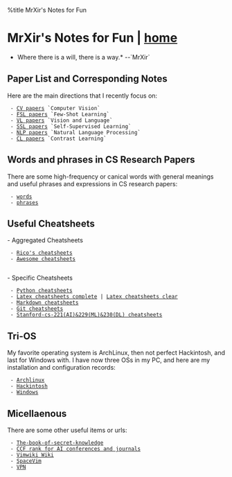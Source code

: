 %title MrXir's Notes for Fun
= MrXir's Notes for Fun | [[/index|home]] =

*Where there is a will,  there is a way.*    --`MrXir`

== Paper List and Corresponding Notes ==

Here are the main directions that I recently focus on:

  - [[CV papers]] `Computer Vision`
  - [[FSL papers]] `Few-Shot Learning`
  - [[VL papers]] `Vision and Language`
  - [[SSL papers]] `Self-Supervised Learning`
  - [[NLP papers]] `Natural Language Processing`
  - [[CL papers]] `Contrast Learning` 


== Words and phrases in CS Research Papers ==

There are some high-frequency or canical words with general meanings and useful phrases and expressions in CS research papers:

  - [[wordsi|words]]
  - [[phrasesi|phrases]]


== Useful Cheatsheets ==

- Aggregated Cheatsheets
  - [[https://devhints.io|Rico's cheatsheets]]
  - [[https://lecoupa.github.io/awesome-cheatsheets/|Awesome cheatsheets]]
   
- Specific Cheatsheets
  - [[https://gto76.github.io/python-cheatsheet/|Python cheatsheets]]
  - [[http://www.utc.fr/~jlaforet/Suppl/latex-cheatsheet.pdf|Latex cheatsheets complete]] | [[https://latex4ei.de/downloads/LaTeX_CheatSheet.pdf|Latex cheatsheets clear]]
  - [[https://github.com/tchapi/markdown-cheatsheet|Markdown cheatsheets]]
  - [[http://bilalarslan.me/git-cheat-sheet/|Git cheatsheets]]
  - [[https://stanford.edu/~shervine/teaching/cs-229/|Stanford-cs-221(AI)&229(ML)&230(DL) cheatsheets]]


== Tri-OS ==

My favorite operating system is ArchLinux, then not perfect Hackintosh, and last for Windows with. I have now three OSs in my PC, and here are my installation and configuration records:

  - [[/os/ArchLinux|Archlinux]]
  - [[/os/Hackintosh|Hackintosh]]
  - [[/os/Windows|Windows]]

== Micellaenous ==

There are some other useful items or urls:

  - [[https://github.com/trimstray/the-book-of-secret-knowledge|The-book-of-secret-knowledge]]
  - [[CCF rank for AI conferences and journals]]
  - [[https://emm.ink/wiki/|Vimwiki Wiki]]
  - [[https://spacevim.org/|SpaceVim]]
  - [[VPN]]

